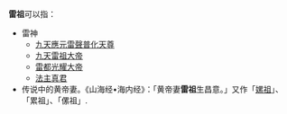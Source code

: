 '''雷祖'''可以指：
* 雷神
**[[九天應元雷聲普化天尊|九天應元雷聲普化天尊]]
**[[雷祖大帝|九天雷祖大帝]]
**[[雷都光耀大帝|雷都光耀大帝]]
**[[法主真君|法主真君]]
*传说中的黄帝妻。《山海经•海内经》：「黄帝妻'''雷祖'''生昌意。」又作「[[嫘祖|嫘祖]]」、「累祖」、「傫祖」.

{{disambig|Cat=二字中國相關消歧義}}